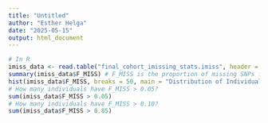 ```yaml
---
title: "Untitled"
author: "Esther Helga"
date: "2025-05-15"
output: html_document
---
```


```r

# In R
imiss_data <- read.table("final_cohort_imissing_stats.imiss", header = TRUE)
summary(imiss_data$F_MISS) # F_MISS is the proportion of missing SNPs for each individual
hist(imiss_data$F_MISS, breaks = 50, main = "Distribution of Individual Missingness (F_MISS)", xlab = "Proportion of Missing SNPs")
# How many individuals have F_MISS > 0.05?
sum(imiss_data$F_MISS > 0.05)
# How many individuals have F_MISS > 0.10?
sum(imiss_data$F_MISS > 0.85)

```

